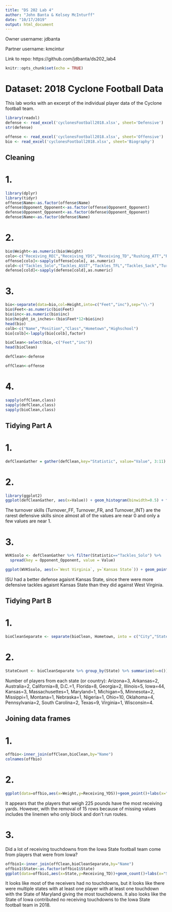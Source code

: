 ```yaml
---
title: "DS 202 Lab 4"
author: "John Banta & Kelsey McInturff"
date: "10/17/2019"
output: html_document
---
```

Owner username: jdbanta

Partner username: kmcintur

Link to repo: https://github.com/jdbanta/ds202_lab4

```r
knitr::opts_chunk$set(echo = TRUE)
```

# Dataset: 2018 Cyclone Football Data

This lab works with an excerpt of the individual player data of the Cyclone football team.

```r
library(readxl)
defense <- read_excel('cyclonesFootball2018.xlsx', sheet='Defensive')
str(defense)
```

```r
offense <- read_excel('cyclonesFootball2018.xlsx', sheet='Offensive')
bio <- read_excel('cyclonesFootball2018.xlsx', sheet='Biography')
```


## Cleaning
# 1.
```r
library(dplyr)
library(tidyr)
offense$Name<-as.factor(offense$Name)
offense$Opponent_Opponent<-as.factor(offense$Opponent_Opponent)
defense$Opponent_Opponent<-as.factor(defense$Opponent_Opponent)
defense$Name<-as.factor(defense$Name)
```

# 2.
```r
bio$Weight<-as.numeric(bio$Weight)
colo<-c("Receiving_REC","Receiving_YDS","Receiving_TD","Rushing_ATT","Rushing_YDS","Rushing_TD","Passing_CMP-ATT","Passing_YDS","Passing_TD","Passing_INT")
offense[colo]<-sapply(offense[colo], as.numeric)
cold<-c("Tackles_Solo","Tackles_ASST","Tackles_TFL","Tackles_Sack","Turnover_FF","Turnover_FR","Turnover_INT","Pass_QBH","Pass_PB")
defense[cold]<-sapply(defense[cold],as.numeric)
```

# 3.
```r
bio<-separate(data=bio,col=Height,into=c("Feet","inc"),sep="\\-")
bio$Feet<-as.numeric(bio$Feet)
bio$inc<-as.numeric(bio$inc)
bio$height_in_inches<-(bio$Feet*12+bio$inc)
head(bio)
colb<-c("Name","Position","Class","Hometown","Highschool")
bio[colb]<-lapply(bio[colb],factor)

bioClean<-select(bio,-c("Feet","inc"))
head(bioClean)

defClean<-defense

offClean<-offense
```

# 4.
```r
sapply(offClean,class)
sapply(defClean,class)
sapply(bioClean,class)
```

## Tidying Part A
# 1.
```r
defCleanGather = gather(defClean,key="Statistic", value="Value", 3:11)
```

# 2.
```r
library(ggplot2)
ggplot(defCleanGather, aes(x=Value)) + geom_histogram(binwidth=0.5) + facet_wrap(~Statistic)
```

The turnover skills (Turnover_FF, Turnover_FR, and Turnover_INT) are the rarest defensive skills since almost all of the values are near 0 and only a few values are near 1.

# 3.
```r
WVKSsolo <- defCleanGather %>% filter(Statistic=="Tackles_Solo") %>% 
  spread(key = Opponent_Opponent, value = Value)

ggplot(WVKSsolo, aes(x=`West Virginia`, y=`Kansas State`)) + geom_point() + ggtitle("Solo Tackles Against West Virginia and Kansas State")
```

ISU had a better defense agaisnt Kansas State, since there were more defensive tackles agaisnt Kansas State than they did against West Virginia.


## Tidying Part B
# 1.
```r
bioCleanSeparate <- separate(bioClean, Hometown, into = c("City","State"), sep = ",")
```

# 2.
```r
StateCount <- bioCleanSeparate %>% group_by(State) %>% summarize(n=n())
```

Number of players from each state (or country): Arizona=3, Arkansas=2, Australia=2, California=8, D.C.=1, Florida=8, Georgia=2, Illinois=5, Iowa=44, Kansas=3, Massachusettes=1, Maryland=1, Michigan=5, Minnesota=2, Missippi=1, Montana=1, Nebraska=1, Nigeria=1, Ohio=10, Oklahoma=4, Pennsylvania=2, South Carolina=2, Texas=9, Virginia=1, Wisconsin=4.

## Joining data frames

# 1.

```r
offbio<-inner_join(offClean,bioClean,by="Name")
colnames(offbio)
```

# 2.

```r
ggplot(data=offbio,aes(x=Weight,y=Receiving_YDS))+geom_point()+labs(x="Weight",y="Receiving Yards",title="Scatterplot of Weight and Receving Yards")
```

It appears that the players that weigh 225 pounds have the most receiving yards. However, with the removal of 15 rows because of missing values includes the linemen who only block and don't run routes.

# 3.

Did a lot of receiving touchdowns from the Iowa State football team come from players that were from Iowa?

```r
offbio1<-inner_join(offClean,bioCleanSeparate,by="Name")
offbio1$State<-as.factor(offbio1$State)
ggplot(data=offbio1,aes(x=State,y=Receiving_TD))+geom_count()+labs(x="State",y="Receiving Touchdowns")

```

It looks like most of the receivers had no touchdowns, but it looks like there were multiple states with at least one player with at least one touchdown with the State of Maryland giving the most touchdowns. It also looks like the State of Iowa contributed no receiving touchdowns to the Iowa State football team in 2018.
